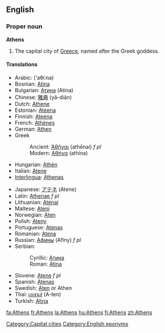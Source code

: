 ==English==
{{wikipedia}}
===Proper noun===
'''Athens'''
# The capital city of [[Greece]], named after the Greek goddess.

====Translations====
{{top}}
*Arabic: {{ARchar|[[اثينا|أثينا]]}} ('aθí:na) {{f}}
*Bosnian: [[Atina#Bosnian|Atina]] {{f}}
*Bulgarian: [[Атина]] (Atína) {{f}}
*Chinese: [[雅典]] (yā-diǎn)
*Dutch: [[Athene]]
*Estonian: [[Ateena]]
*Finnish: [[Ateena]]
*French: [[Athènes]]
*German: [[Athen]] {{n}}
*Greek
*:Ancient: [[Ἀθῆναι]] (athēnai) ''f pl''
*:Modern: [[Αθήνα]] (athína) {{f}}
*Hungarian: [[Athén]]
*Italian: [[Atene]] {{f}}
*[[Interlingua]]: [[Athenas]]
{{mid}}
*Japanese: [[アテネ]] (Atene)
*Latin: [[Athenae]] ''f pl''
*Lithuanian: [[Atėnai]]
*Maltese: [[Ateni]]
*Norwegian: [[Aten]]
*Polish: [[Ateny]] {{p}}
*Portuguese: [[Atenas]] {{f}}
*Romanian: [[Atena]] {{f}}
*Russian: [[Афины]] (Afíny) ''f pl''
*Serbian:
*:Cyrillic: [[Атина#Serbian|Атина]] {{f}}
*:Roman: [[Atina#Serbian|Atina]] {{f}}
*Slovene: [[Atene]] ''f pl''
*Spanish: [[Atenas]] {{f}}
*Swedish: [[Aten]] or Athen
*Thai: [[เอเธนส์]] (A-ten)
*Turkish: [[Atina]]
{{bottom}}

[[Category:Capital cities]]
[[Category:English eponyms]]

[[fa:Athens]]
[[fr:Athens]]
[[la:Athens]]
[[hu:Athens]]
[[fi:Athens]]
[[zh:Athens]]